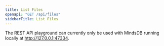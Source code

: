 ```yaml
---
title: List Files
openapi: "GET /api/files"
sidebarTitle: List Files
---
```


<Note>

The REST API playground can currently only be used with MindsDB running locally at http://127.0.0.1:47334. 

</Note>